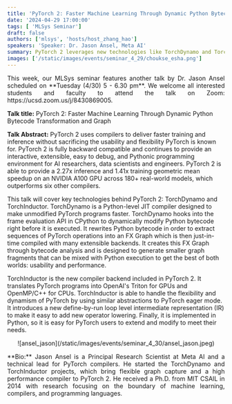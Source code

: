 ```yaml
---
title: 'PyTorch 2: Faster Machine Learning Through Dynamic Python Bytecode Transformation and Graph'
date: '2024-04-29 17:00:00'
tags: [ 'MLSys Seminar']
draft: false
authors: ['mlsys', 'hosts/host_zhang_hao']
speakers: 'Speaker: Dr. Jason Ansel, Meta AI'
summary: PyTorch 2 leverages new technologies like TorchDynamo and TorchInductor to significantly enhance training and inference speeds without compromising its ease of use, flexibility, and Pythonic environment. TorchDynamo optimizes unmodified PyTorch code at the Python bytecode level, while TorchInductor translates programs for efficient execution on GPUs and CPUs, maintaining the dynamism inherent in PyTorch and allowing for easy user customization.
images: ['/static/images/events/seminar_4_29/choukse_esha.png']
---
```


<p align="justify">
This week, our MLSys seminar features another talk by Dr. Jason Ansel scheduled on **Tuesday (4/30) 5 - 6.30 pm**. We welcome all interested students and faculty to attend the talk on Zoom: https://ucsd.zoom.us/j/8430869005.

**Talk title:** PyTorch 2: Faster Machine Learning Through Dynamic Python Bytecode Transformation and Graph

**Talk Abstract:** PyTorch 2 uses compilers to deliver faster training and inference without sacrificing the usability and flexibility PyTorch is known for.  PyTorch 2 is fully backward compatible and continues to provide an interactive, extensible, easy to debug, and Pythonic programming environment for AI researchers, data scientists and engineers. PyTorch 2 is able to provide a 2.27x inference and 1.41x training geometric mean speedup on an NVIDIA A100 GPU across 180+ real-world models, which outperforms six other compilers.

This talk will cover key technologies behind PyTorch 2: TorchDynamo and TorchInductor.  TorchDynamo is a Python-level JIT compiler designed to make unmodified PyTorch programs faster. TorchDynamo hooks into the frame evaluation API in CPython to dynamically modify Python bytecode right before it is executed. It rewrites Python bytecode in order to extract sequences of PyTorch operations into an FX Graph which is then just-in-time compiled with many extensible backends. It creates this FX Graph through bytecode analysis and is designed to generate smaller graph fragments that can be mixed with Python execution to get the best of both worlds: usability and performance.

TorchInductor is the new compiler backend included in PyTorch 2.  It translates PyTorch programs into OpenAI's Triton for GPUs and OpenMP/C++ for CPUs.  TorchInductor is able to handle the flexibility and dynamism of PyTorch by using similar abstractions to PyTorch eager mode.   It introduces a new define-by-run loop level intermediate representation (IR) to make it easy to add new operator lowering. Finally, it is implemented in Python, so it is easy for PyTorch users to extend and modify to meet their needs.
</p>

<center>
![ansel_jason](/static/images/events/seminar_4_30/ansel_jason.jpeg)
</center>

<p align="justify">
**Bio:** Jason Ansel is a Principal Research Scientist at Meta AI and a technical lead for PyTorch compilers. He started the TorchDynamo and TorchInductor projects, which bring flexible graph capture and a high performance compiler to PyTorch 2. He received a Ph.D. from MIT CSAIL in 2014 with research focusing on the boundary of machine learning, compilers, and programming languages.
</p>